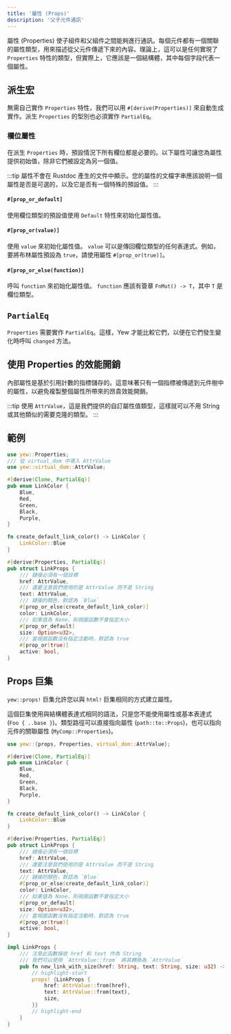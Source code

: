 ```yaml
---
title: '屬性 (Props)'
description: '父子元件通訊'
---
```


屬性 (Properties) 使子組件和父組件之間能夠進行通訊。每個元件都有一個關聯的屬性類型，用來描述從父元件傳遞下來的內容。理論上，這可以是任何實現了 `Properties` 特性的類型，但實際上，它應該是一個結構體，其中每個字段代表一個屬性。

## 派生宏

無需自己實作 `Properties` 特性，我們可以用 `#[derive(Properties)]` 來自動生成實作。派生 `Properties` 的型別也必須實作 `PartialEq`。

### 欄位屬性

在派生 `Properties` 時，預設情況下所有欄位都是必要的。以下屬性可讓您為屬性提供初始值，除非它們被設定為另一個值。

:::tip
屬性不會在 Rustdoc 產生的文件中顯示。您的屬性的文檔字串應該說明一個屬性是否是可選的，以及它是否有一個特殊的預設值。
:::

#### `#[prop_or_default]`

使用欄位類型的預設值使用 `Default` 特性來初始化屬性值。

#### `#[prop_or(value)]`

使用 `value` 來初始化屬性值。 `value` 可以是傳回欄位類型的任何表達式。例如，要將布林屬性預設為 `true`，請使用屬性 `#[prop_or(true)]`。

#### `#[prop_or_else(function)]`

呼叫 `function` 來初始化屬性值。 `function` 應該有簽章 `FnMut() -> T`，其中 `T` 是欄位類型。

## `PartialEq`

`Properties` 需要實作 `PartialEq`。這樣，Yew 才能比較它們，以便在它們發生變化時呼叫 `changed` 方法。

## 使用 Properties 的效能開銷

內部屬性是基於引用計數的指標儲存的。這意味著只有一個指標被傳遞到元件樹中的屬性，以避免複製整個屬性所帶來的昂貴效能開銷。

:::tip
使用 `AttrValue`，這是我們提供的自訂屬性值類型，這樣就可以不用 String 或其他類似的需要克隆的類型。
:::

## 範例

```rust
use yew::Properties;
/// 從 virtual_dom 中導入 AttrValue
use yew::virtual_dom::AttrValue;

#[derive(Clone, PartialEq)]
pub enum LinkColor {
    Blue,
    Red,
    Green,
    Black,
    Purple,
}

fn create_default_link_color() -> LinkColor {
    LinkColor::Blue
}

#[derive(Properties, PartialEq)]
pub struct LinkProps {
    /// 鏈接必須有一個目標
    href: AttrValue,
    /// 還要注意我們使用的是 AttrValue 而不是 String
    text: AttrValue,
    /// 鏈接的顏色，默認為 `Blue`
    #[prop_or_else(create_default_link_color)]
    color: LinkColor,
    /// 如果值為 None，則視圖函數不會指定大小
    #[prop_or_default]
    size: Option<u32>,
    /// 當視圖函數沒有指定活動時，默認為 true
    #[prop_or(true)]
    active: bool,
}
```

## Props 巨集

`yew::props!` 巨集允許您以與 `html!` 巨集相同的方式建立屬性。

這個巨集使用與結構體表達式相同的語法，只是您不能使用屬性或基本表達式 (`Foo { ..base }`)。類型路徑可以直接指向屬性 (`path::to::Props`)，也可以指向元件的關聯屬性 (`MyComp::Properties`)。

```rust
use yew::{props, Properties, virtual_dom::AttrValue};

#[derive(Clone, PartialEq)]
pub enum LinkColor {
    Blue,
    Red,
    Green,
    Black,
    Purple,
}

fn create_default_link_color() -> LinkColor {
    LinkColor::Blue
}

#[derive(Properties, PartialEq)]
pub struct LinkProps {
    /// 鏈接必須有一個目標
    href: AttrValue,
    /// 還要注意我們使用的是 AttrValue 而不是 String
    text: AttrValue,
    /// 鏈接的顏色，默認為 `Blue`
    #[prop_or_else(create_default_link_color)]
    color: LinkColor,
    /// 如果值為 None，則視圖函數不會指定大小
    #[prop_or_default]
    size: Option<u32>,
    /// 當視圖函數沒有指定活動時，默認為 true
    #[prop_or(true)]
    active: bool,
}

impl LinkProps {
    /// 注意此函數接收 href 和 text 作為 String
    /// 我們可以使用 `AttrValue::from` 將其轉換為 `AttrValue`
    pub fn new_link_with_size(href: String, text: String, size: u32) -> Self {
        // highlight-start
        props! {LinkProps {
            href: AttrValue::from(href),
            text: AttrValue::from(text),
            size,
        }}
        // highlight-end
    }
}
```
